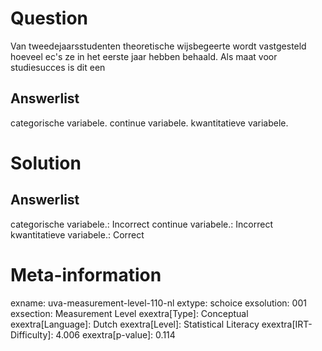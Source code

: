 Question
========

Van tweedejaarsstudenten theoretische wijsbegeerte wordt vastgesteld
hoeveel ec\'s ze in het eerste jaar hebben behaald. Als maat voor
studiesucces is dit een

Answerlist
----------

categorische variabele.
continue variabele.
kwantitatieve variabele.

Solution
========

Answerlist
----------

categorische variabele.: Incorrect
continue variabele.: Incorrect
kwantitatieve variabele.: Correct

Meta-information
================
exname: uva-measurement-level-110-nl
extype: schoice
exsolution: 001
exsection: Measurement Level
exextra[Type]: Conceptual
exextra[Language]: Dutch
exextra[Level]: Statistical Literacy
exextra[IRT-Difficulty]: 4.006
exextra[p-value]: 0.114
